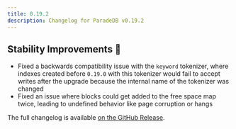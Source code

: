 ```yaml
---
title: 0.19.2
description: Changelog for ParadeDB v0.19.2
---
```


## Stability Improvements 💪

- Fixed a backwards compatibility issue with the `keyword` tokenizer, where indexes created before `0.19.0` with
  this tokenizer would fail to accept writes after the upgrade because the internal name of the tokenizer was changed
- Fixed an issue where blocks could get added to the free space map twice, leading to undefined behavior like page corruption
  or hangs

The full changelog is available [on the GitHub Release](https://github.com/paradedb/paradedb/releases/tag/v0.19.2).
